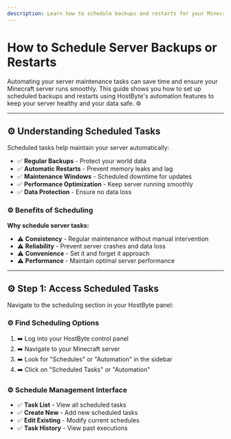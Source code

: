 ```yaml
---
description: Learn how to schedule backups and restarts for your Minecraft server.
---
```


# How to Schedule Server Backups or Restarts

Automating your server maintenance tasks can save time and ensure your Minecraft server runs smoothly. This guide shows you how to set up scheduled backups and restarts using HostByte's automation features to keep your server healthy and your data safe. ⚙️

---

## ⚙️ Understanding Scheduled Tasks

Scheduled tasks help maintain your server automatically:

- ✅ **Regular Backups** - Protect your world data
- ✅ **Automatic Restarts** - Prevent memory leaks and lag
- ✅ **Maintenance Windows** - Scheduled downtime for updates
- ✅ **Performance Optimization** - Keep server running smoothly
- ✅ **Data Protection** - Ensure no data loss

### ⚙️ Benefits of Scheduling

**Why schedule server tasks:**

- ⚠️ **Consistency** - Regular maintenance without manual intervention
- ⚠️ **Reliability** - Prevent server crashes and data loss
- ⚠️ **Convenience** - Set it and forget it approach
- ⚠️ **Performance** - Maintain optimal server performance

---

## ⚙️ Step 1: Access Scheduled Tasks

Navigate to the scheduling section in your HostByte panel:

### ⚙️ Find Scheduling Options

1. ➡️ Log into your HostByte control panel
2. ➡️ Navigate to your Minecraft server
3. ➡️ Look for "Schedules" or "Automation" in the sidebar
4. ➡️ Click on "Scheduled Tasks" or "Automation"

### ⚙️ Schedule Management Interface

- ✅ **Task List** - View all scheduled tasks
- ✅ **Create New** - Add new scheduled tasks
- ✅ **Edit Existing** - Modify current schedules
- ✅ **Task History** - View past executions